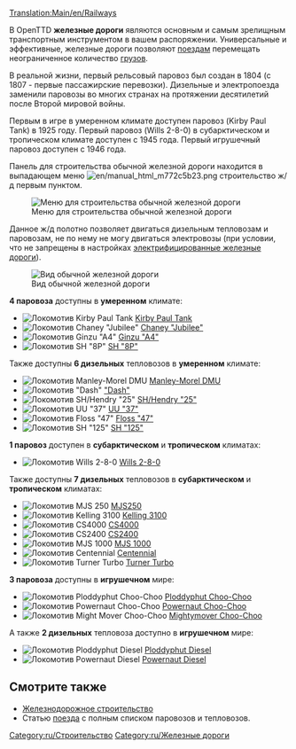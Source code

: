 [[Translation:Main/en/Railways]]{{en/-}}{{ru/Типы железных дорог}}

В OpenTTD '''железные дороги''' являются основным и самым зрелищным транспортным инструментом в вашем распоряжении. Универсальные и эффективные, железные дороги позволяют [[Main/ru/Поезда|поездам]] перемещать неограниченное количество [[Main/ru/Груз|грузов]].

В реальной жизни, первый рельсовый паровоз был создан в 1804 (с 1807 - первые пассажирские перевозки). Дизельные и электропоезда  заменили паровозы во многих странах на протяжении десятилетий после Второй мировой войны.

Первым в игре в умеренном климате доступен паровоз (Kirby Paul Tank) в 1925 году. Первый паровоз (Wills 2-8-0) в субарктическом и тропическом климате доступен с 1945 года. Первый игрушечный паровоз доступен с 1946 года.

Панель для строительства обычной железной дороги находится в выпадающем меню [[File:en/manual html m772c5b23.png]] строительство ж/д первым пунктом.

[[File:ru/Openttd-rail1.png|none|Меню для строительства обычной железной дороги]]

Данное ж/д полотно позволяет двигаться дизельным тепловозам и паровозам, не по нему не могу двигаться электровозы (при условии, что не запрещены в настройках [[Main/ru/Электрифицированные железные дороги|электрифицированные железные дороги]]).

[[File:en/Railway.png|none|frame|Вид обычной железной дороги]]

'''4 паровоза''' доступны в '''умеренном''' климате:
*[[File:en/Kirbypaultank.png|Локомотив Kirby Paul Tank]] [[Main/ru/Kirby Paul Tank|Kirby Paul Tank]]
*[[File:en/Chaneyjubilee.png|Локомотив Chaney "Jubilee"]] [[Main/ru/Chaney "Jubilee"|Chaney "Jubilee"]]
*[[File:en/Ginzua4.png|Локомотив Ginzu "A4"]] [[Main/ru/Ginzu "A4"|Ginzu "A4"]]
*[[File:en/Sh8p.png|Локомотив SH "8P"]] [[Main/ru/SH "8P"|SH "8P"]]
Также доступны '''6 дизельных''' тепловозов в '''умеренном''' климате:
*[[File:en/Manleymoreldmu.png|Локомотив Manley-Morel DMU]] [[Main/ru/Manley-Morel DMU|Manley-Morel DMU]]
*[[File:en/Dash.png|Локомотив "Dash"]] [[Main/ru/Dash|"Dash"]]
*[[File:en/Shhendry25.png|Локомотив SH/Hendry "25"]] [[Main/ru/SH/Hendry "25"|SH/Hendry "25"]]
*[[File:en/Uu37.png|Локомотив UU "37"]] [[Main/ru/UU "37"|UU "37"]]
*[[File:en/Floss47.png|Локомотив Floss "47"]] [[Main/ru/Floss "47"|Floss "47"]]
*[[File:en/Sh125.png|Локомотив SH "125"]] [[Main/ru/SH "125"|SH "125"]]

'''1 паровоз''' доступен в '''субарктическом''' и '''тропическом''' климатах:
*[[File:en/Wills280.png|Локомотив Wills 2-8-0]] [[Main/ru/Wills 2-8-0|Wills 2-8-0]]
Также доступны '''7 дизельных''' тепловозов в '''субарктическом''' и '''тропическом''' климатах:
*[[File:en/Mjs250.png|Локомотив MJS 250]] [[Main/ru/MJS250|MJS250]]
*[[File:en/Kelling3100.png|Локомотив Kelling 3100]] [[Main/ru/Kelling 3100|Kelling 3100]]
*[[File:en/Cs4000.png|Локомотив CS4000]] [[Main/ru/CS4000|CS4000]]
*[[File:en/Cs2400.png|Локомотив CS2400]] [[Main/ru/CS2400|CS2400]]
*[[File:en/Mjs1000.png|Локомотив MJS 1000]] [[Main/ru/MJS 1000|MJS 1000]]
*[[File:en/Centennial.png|Локомотив Centennial]] [[Main/ru/Centennial|Centennial]]
*[[File:en/Turnerturbo.png|Локомотив Turner Turbo]] [[Main/ru/Turner Turbo|Turner Turbo]]

'''3 паровоза''' доступны в '''игрушечном''' мире:
*[[File:en/Ploddyphutchoochoo.png|Локомотив Ploddyphut Choo-Choo]] [[Main/ru/Ploddyphut Choo-Choo|Ploddyphut Choo-Choo]]
*[[File:en/Powernautchoochoo.png|Локомотив Powernaut Choo-Choo]] [[Main/ru/Powernaut Choo-Choo|Powernaut Choo-Choo]]
*[[File:en/Mightymoverchoochoo.png|Локомотив Might Mover Choo-Choo]] [[Main/ru/Mightymover Choo-Choo|Mightymover Choo-Choo]]
А также '''2 дизельных''' тепловоза доступно в '''игрушечном''' мире:
*[[File:en/Ploddyphutdiesel.png|Локомотив Ploddyphut Diesel]] [[Main/ru/Ploddyphut Diesel|Ploddyphut Diesel]]
*[[File:en/Powernautdiesel.png|Локомотив Powernaut Diesel]] [[Main/ru/Powernaut Diesel|Powernaut Diesel]]

==Смотрите также==
*[[Main/ru/Железнодорожное строительство|Железнодорожное строительство]]
*Статью [[Main/ru/Поезда|поезда]] с полным списком паровозов и тепловозов.

[[Category:ru/Строительство]]
[[Category:ru/Железные дороги]]